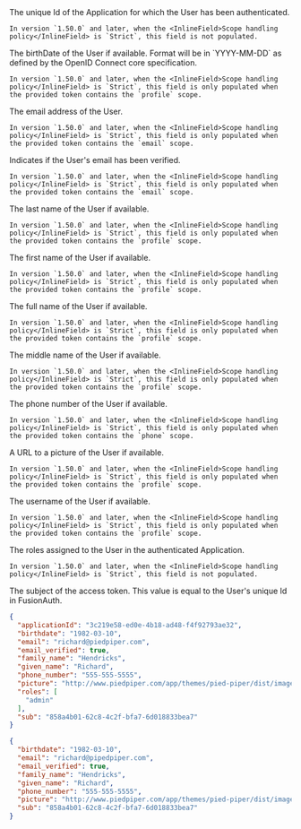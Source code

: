 
<APIBlock>
  <APIField name="applicationId" type="UUID">
    The unique Id of the Application for which the User has been authenticated.

    In version `1.50.0` and later, when the <InlineField>Scope handling policy</InlineField> is `Strict`, this field is not populated.
  </APIField>
  <APIField name="birthdate" type="String" since="1.1.0" show_since={props.show_since}>
    The birthDate of the User if available.
    Format will be in `YYYY-MM-DD` as defined by the OpenID Connect core specification.

    In version `1.50.0` and later, when the <InlineField>Scope handling policy</InlineField> is `Strict`, this field is only populated when the provided token contains the `profile` scope.
  </APIField>
  <APIField name="email" type="String">
    The email address of the User.

    In version `1.50.0` and later, when the <InlineField>Scope handling policy</InlineField> is `Strict`, this field is only populated when the provided token contains the `email` scope.
  </APIField>
  <APIField name="email_verified" type="Boolean">
    Indicates if the User's email has been verified.

    In version `1.50.0` and later, when the <InlineField>Scope handling policy</InlineField> is `Strict`, this field is only populated when the provided token contains the `email` scope.
  </APIField>
  <APIField name="family_name" type="String" since="1.1.0" show_since={props.show_since}>
    The last name of the User if available.

    In version `1.50.0` and later, when the <InlineField>Scope handling policy</InlineField> is `Strict`, this field is only populated when the provided token contains the `profile` scope.
  </APIField>
  <APIField name="given_name" type="String" since="1.1.0" show_since={props.show_since}>
    The first name of the User if available.

    In version `1.50.0` and later, when the <InlineField>Scope handling policy</InlineField> is `Strict`, this field is only populated when the provided token contains the `profile` scope.
  </APIField>
  <APIField name="name" type="String" since="1.1.0" show_since={props.show_since}>
    The full name of the User if available.

    In version `1.50.0` and later, when the <InlineField>Scope handling policy</InlineField> is `Strict`, this field is only populated when the provided token contains the `profile` scope.
  </APIField>
  <APIField name="middle_name" type="String" since="1.1.0" show_since={props.show_since}>
    The middle name of the User if available.

    In version `1.50.0` and later, when the <InlineField>Scope handling policy</InlineField> is `Strict`, this field is only populated when the provided token contains the `profile` scope.
  </APIField>
  <APIField name="phone_number" type="String" since="1.1.0" show_since={props.show_since}>
    The phone number of the User if available.

    In version `1.50.0` and later, when the <InlineField>Scope handling policy</InlineField> is `Strict`, this field is only populated when the provided token contains the `phone` scope.
  </APIField>
  <APIField name="picture" type="String" since="1.1.0" show_since={props.show_since}>
    A URL to a picture of the User if available.

    In version `1.50.0` and later, when the <InlineField>Scope handling policy</InlineField> is `Strict`, this field is only populated when the provided token contains the `profile` scope.
  </APIField>
  <APIField name="preferred_username" type="String" since="1.1.0" show_since={props.show_since}>
    The username of the User if available.

    In version `1.50.0` and later, when the <InlineField>Scope handling policy</InlineField> is `Strict`, this field is only populated when the provided token contains the `profile` scope.
  </APIField>
  <APIField name="roles" type="Array">
    The roles assigned to the User in the authenticated Application.

    In version `1.50.0` and later, when the <InlineField>Scope handling policy</InlineField> is `Strict`, this field is not populated.
  </APIField>
  <APIField name="sub" type="UUID">
    The subject of the access token.
    This value is equal to the User's unique Id in FusionAuth.
  </APIField>
</APIBlock>

```json title="Example JSON Response With Compatibility Scope Handling"
{
  "applicationId": "3c219e58-ed0e-4b18-ad48-f4f92793ae32",
  "birthdate": "1982-03-10",
  "email": "richard@piedpiper.com",
  "email_verified": true,
  "family_name": "Hendricks",
  "given_name": "Richard",
  "phone_number": "555-555-5555",
  "picture": "http://www.piedpiper.com/app/themes/pied-piper/dist/images/photo-richard.png",
  "roles": [
    "admin"
  ],
  "sub": "858a4b01-62c8-4c2f-bfa7-6d018833bea7"
}
```

```json title="Example JSON Response With Strict Scope Handling And The profile, email And phone Scopes In The Token"
{
  "birthdate": "1982-03-10",
  "email": "richard@pipedpiper.com",
  "email_verified": true,
  "family_name": "Hendricks",
  "given_name": "Richard",
  "phone_number": "555-555-5555",
  "picture": "http://www.piedpiper.com/app/themes/pied-piper/dist/images/photo-richard.png",
  "sub": "858a4b01-62c8-4c2f-bfa7-6d018833bea7"
}
```
